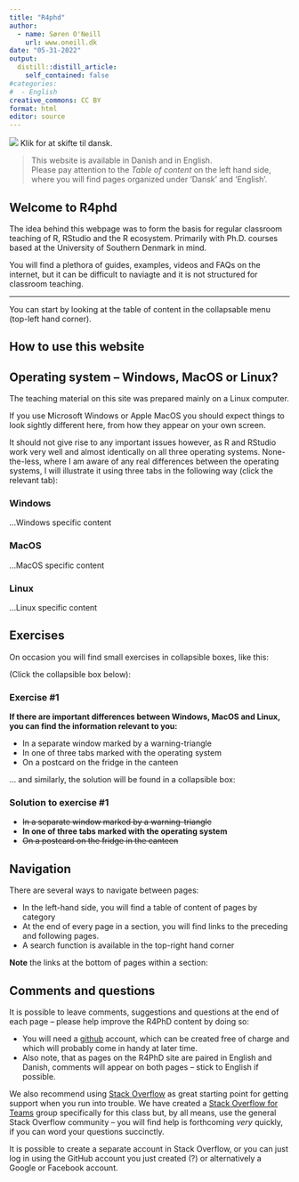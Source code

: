 ```yaml
---
title: "R4phd"
author:
  - name: Søren O'Neill
    url: www.oneill.dk
date: "05-31-2022"
output:
  distill::distill_article:
    self_contained: false
#categories:
#  - English
creative_commons: CC BY
format: html
editor: source
---
```


[![](gfx/dannebrog.png)](index_da.qmd){fig-align="left"} Klik for at skifte til dansk.

> This website is available in Danish and in English.<br> Please pay attention to the _Table of content_ on the left hand side, where you will find pages organized under 'Dansk' and 'English'. 

## Welcome to R4phd

The idea behind this webpage was to form the basis for regular classroom teaching of R, RStudio and the R ecosystem. Primarily with Ph.D. courses based at the University of Southern Denmark in mind.

You will find a plethora of guides, examples, videos and FAQs on the internet, but it can be difficult to naviagte and it is not structured for classroom teaching.

<hr>

You can start by looking at the table of content in the collapsable menu (top-left hand corner).

::: {.callout-note collapse=true}

## How to use this website

## Operating system -- Windows, MacOS or Linux?

The teaching material on this site was prepared mainly on a Linux computer.

If you use Microsoft Windows or Apple MacOS you should expect things to look sightly different here, from how they appear on your own screen.

It should not give rise to any important issues however, as R and RStudio work very well and almost identically on all three operating systems. None-the-less, where I am aware of any real differences between the operating systems, I will illustrate it using three tabs in the following way (click the relevant tab):

::: panel-tabset

### Windows

...Windows specific content

### MacOS

...MacOS specific content

### Linux

...Linux specific content

::: 

## Exercises

On occasion you will find small exercises in collapsible boxes, like this:

(Click the collapsible box below):

:::{.callout-note collapse=true}

### Exercise #1

**If there are important differences between Windows, MacOS and Linux, you can find the information relevant to you:**

* In a separate window marked by a warning-triangle
* In one of three tabs marked with the operating system
* On a postcard on the fridge in the canteen

:::

... and similarly, the solution will be found in a collapsible box:

:::{.callout-note collapse=true}

### Solution to exercise #1

* ~~In a separate window marked by a warning-triangle~~
* **In one of three tabs marked with the operating system**
* ~~On a postcard on the fridge in the canteen~~

:::

## Navigation

There are several ways to navigate between pages:

* In the left-hand side, you will find a table of content of pages by category
* At the end of every page in a section, you will find links to the preceding and following pages.
* A search function is available in the top-right hand corner

**Note** the links at the bottom of pages within a section:



## Comments and questions

It is possible to leave comments, suggestions and questions at the end of each page -- please help improve the R4PhD content by doing so:

* You will need a [github](GitHub) account, which can be created free of charge and which will probably come in handy at later time.
* Also note, that as pages on the R4PhD site are paired in English and Danish, comments will appear on both pages -- stick to English if possible.

We also recommend using [Stack Overflow](https://stackoverflow.com/) as great starting point for getting support when you run into trouble. We have created a [Stack Overflow for Teams](https://stackoverflowteams.com/c/r4phd/questions) group specifically for this class but, by all means, use the general Stack Overflow community -- you will find help is forthcoming _very_ quickly, if you can word your questions succinctly.

It is possible to create a separate account in Stack Overflow, or you can just log in using the GitHub account you just created (?) or alternatively a Google or Facebook account.

:::

<script src="https://giscus.app/client.js"
        data-repo="sorenoneill/r4phd"
        data-repo-id="R_kgDOJ9etDQ"
        data-category="Announcements"
        data-category-id="DIC_kwDOJ9etDc4CYApF"
        data-mapping="pathname"
        data-strict="0"
        data-reactions-enabled="0"
        data-emit-metadata="0"
        data-input-position="bottom"
        data-theme="cobalt"
        data-lang="en"
        crossorigin="anonymous"
        async>
</script>
